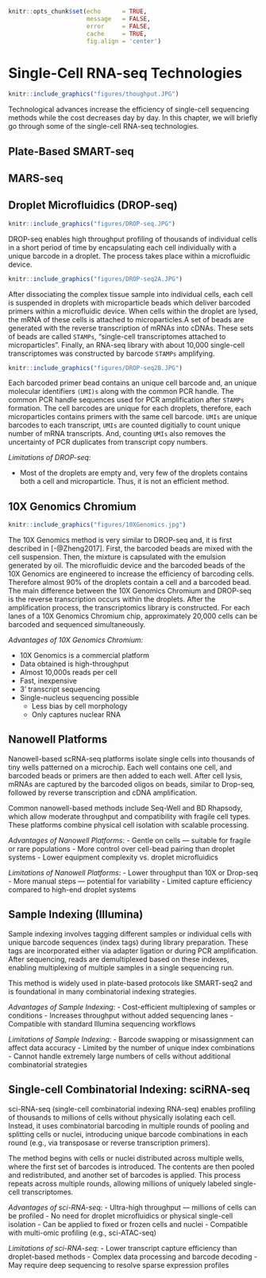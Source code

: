 \mainmatter

```r
knitr::opts_chunk$set(echo      = TRUE,
                      message   = FALSE, 
                      error     = FALSE,
                      cache     = TRUE,
                      fig.align = 'center')
```

# Single-Cell RNA-seq Technologies


```r
knitr::include_graphics("figures/thoughput.JPG")
```

Technological advances increase the efficiency of single-cell sequencing methods
while the cost decreases day by day. In this chapter, we will briefly go through
some of the single-cell RNA-seq technologies.


## Plate-Based SMART-seq


## MARS-seq


## Droplet Microfluidics (DROP-seq)

```r
knitr::include_graphics("figures/DROP-seq.JPG")
```


DROP-seq enables high throughput profiling of thousands of individual cells in a
short period of time by encapsulating each cell individually with a unique
barcode in a droplet. The process takes place within a microfluidic device.  


```r
knitr::include_graphics("figures/DROP-seq2A.JPG")
```


After dissociating the complex tissue sample into individual cells, each cell is
suspended in droplets with microparticle beads which deliver barcoded primers
within a microfluidic device. When cells within the droplet are lysed, the mRNA
of these cells is attached to microparticles.A set of beads are generated with
the reverse transcription of mRNAs into cDNAs. These sets of beads are called
`STAMPs`, "single-cell transcriptomes attached to microparticles". Finally, an
RNA-seq library with about 10,000 single-cell transcriptomes was constructed by
barcode `STAMPs` amplifying.


```r
knitr::include_graphics("figures/DROP-seq2B.JPG")
```


Each barcoded primer bead contains an unique cell barcode and, an unique
molecular identifiers `(UMI)s` along with the common PCR handle. The common PCR
handle sequences used for PCR amplification after `STAMPs` formation. The cell
barcodes are unique for each droplets, therefore, each microparticles contains
primers with the same cell barcode. `UMIs` are unique barcodes to each
transcript, `UMIs` are counted digitially to count unique number of mRNA
transcripts. And, counting `UMIs`  also removes the uncertainty of PCR
duplicates from transcript copy numbers.


*Limitations of DROP-seq: *

- Most of the droplets are empty and, very few of the droplets contains both a
cell and microparticle. Thus, it is not an efficient method.


## 10X Genomics Chromium

```r
knitr::include_graphics("figures/10XGenomics.jpg")
```


The 10X Genomics method is very similar to DROP-seq and, it is first described
in [-@Zheng2017]. First, the barcoded beads are mixed with the cell suspension.
Then, the mixture is capsulated with the emulsion generated by oil. The
microfluidic device and the barcoded beads of the 10X Genomics are engineered to
increase the efficiency of barcoding cells. Therefore almost 90% of the droplets
contain a cell and a barcoded bead. The main difference between the 10X Genomics
Chromium and DROP-seq is the reverse transcription occurs within the droplets.
After the amplification process, the transcriptomics library is constructed. For
each lanes of a 10X Genomics Chromium chip, approximately 20,000 cells can be
barcoded and sequenced simultaneously.

*Advantages of 10X Genomics Chromium:*

-  10X Genomics is a commercial platform
-  Data obtained is high-throughput
-  Almost 10,000s reads per cell
-  Fast, inexpensive 
-  3’ transcript sequencing
-  Single-nucleus sequencing possible
    -  Less bias by cell morphology
    -  Only captures nuclear RNA

## Nanowell Platforms

Nanowell-based scRNA-seq platforms isolate single cells into thousands of tiny wells patterned on a 
microchip. Each well contains one cell, and barcoded beads or primers are then added to each well. 
After cell lysis, mRNAs are captured by the barcoded oligos on beads, similar to Drop-seq, followed 
by reverse transcription and cDNA amplification.

Common nanowell-based methods include Seq-Well and BD Rhapsody, which allow moderate throughput and 
compatibility with fragile cell types. These platforms combine physical cell isolation with scalable
processing.

*Advantages of Nanowell Platforms*:
- Gentle on cells — suitable for fragile or rare populations
- More control over cell-bead pairing than droplet systems
-  Lower equipment complexity vs. droplet microfluidics

*Limitations of Nanowell Platforms*:
- Lower throughput than 10X or Drop-seq
- More manual steps — potential for variability
- Limited capture efficiency compared to high-end droplet systems

## Sample Indexing (Illumina)
Sample indexing involves tagging different samples or individual cells with unique barcode sequences 
(index tags) during library preparation. These tags are incorporated either via adapter ligation or 
during PCR amplification. After sequencing, reads are demultiplexed based on these indexes, enabling
 multiplexing of multiple samples in a single sequencing run.

This method is widely used in plate-based protocols like SMART-seq2 and is foundational in many 
combinatorial indexing strategies.

*Advantages of Sample Indexing*:
- Cost-efficient multiplexing of samples or conditions
- Increases throughput without added sequencing lanes
- Compatible with standard Illumina sequencing workflows

*Limitations of Sample Indexing*:
- Barcode swapping or misassignment can affect data accuracy
- Limited by the number of unique index combinations
- Cannot handle extremely large numbers of cells without additional combinatorial strategies

## Single-cell Combinatorial Indexing: sciRNA-seq

sci-RNA-seq (single-cell combinatorial indexing RNA-seq) enables profiling of thousands to millions 
of cells without physically isolating each cell. Instead, it uses combinatorial barcoding in multiple
 rounds of pooling and splitting cells or nuclei, introducing unique barcode combinations in each round
  (e.g., via transposase or reverse transcription primers).

The method begins with cells or nuclei distributed across multiple wells, where the first set of barcodes
is introduced. The contents are then pooled and redistributed, and another set of barcodes is applied. 
This process repeats across multiple rounds, allowing millions of uniquely labeled single-cell transcriptomes.

*Advantages of sci-RNA-seq*:
- Ultra-high throughput — millions of cells can be profiled
- No need for droplet microfluidics or physical single-cell isolation
- Can be applied to fixed or frozen cells and nuclei
- Compatible with multi-omic profiling (e.g., sci-ATAC-seq)

*Limitations of sci-RNA-seq*:
- Lower transcript capture efficiency than droplet-based methods
- Complex data processing and barcode decoding
- May require deep sequencing to resolve sparse expression profiles
